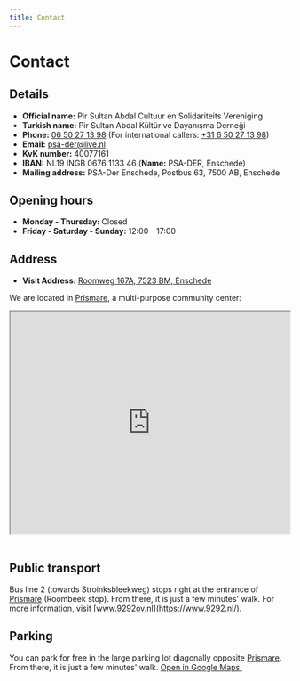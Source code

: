 ```yaml
---
title: Contact
---
```


# Contact

## Details

* **Official name:** Pir Sultan Abdal Cultuur en Solidariteits Vereniging
* **Turkish name:** Pir Sultan Abdal Kültür ve Dayanışma Derneği
* **Phone:** [06 50 27 13 98](tel:+31650271398) (For international callers: [+31 6 50 27 13 98](tel:+31650271398))
* **Email:** [psa-der@live.nl](mailto:psa-der@live.nl)
* **KvK number:** 40077161
* **IBAN:** NL19 INGB 0676 1133 46 (**Name:** PSA-DER, Enschede)
* **Mailing address:** PSA-Der Enschede, Postbus 63, 7500 AB, Enschede

## Opening hours

* **Monday - Thursday:** Closed
* **Friday - Saturday - Sunday:** 12:00 - 17:00

## Address

* **Visit Address:** [Roomweg 167A, 7523 BM, Enschede](https://www.google.com/maps/place/Roomweg+167a,+7523+BM+Enschede/)

We are located in [Prismare](https://www.prismare.nl/), a multi-purpose community center:

<iframe
  src="https://www.google.com/maps/embed?pb=!1m18!1m12!1m3!1d2443.6405367827974!2d6.893898077137099!3d52.231748271987044!2m3!1f0!2f0!3f0!3m2!1i1024!2i768!4f13.1!3m3!1m2!1s0x47b814092bfdf587%3A0x4d51f96261fbb9cb!2sRoomweg%20167a%2C%207523%20BM%20Enschede!5e0!3m2!1str!2snl!4v1738865968919!5m2!1str!2snl"
  width="100%"
  height="400"
  style={{border: 0}}
  allowfullscreen=""
  loading="lazy"
  referrerpolicy="no-referrer-when-downgrade"
>
</iframe>

<br/>
<br/>

## Public transport

Bus line 2 (towards Stroinksbleekweg) stops right at the entrance of [Prismare](https://www.prismare.nl/) (Roombeek stop).
From there, it is just a few minutes' walk.
For more information, visit [www.9292ov.nl](https://www.9292.nl/).

## Parking

You can park for free in the large parking lot diagonally opposite [Prismare](https://www.prismare.nl/).
From there, it is just a few minutes' walk.
[Open in Google Maps.](https://www.google.com/maps/place/52%C2%B013'51.5%22N+6%C2%B053'37.1%22E/@52.230984,6.8923505,18z/)
